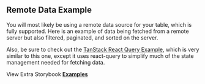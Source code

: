 
<Head>
  <title>Remote Data Example - Material React Table Docs</title>
  <meta
    name="description"
    content="An example of Material React Table which shows how to fetch remote data and filter and paginate on a remote server"
  />
  <meta
    property="og:title"
    content="Remote Data Fetching with Material React Table Example"
  />
  <meta
    property="og:description"
    content="Learn best practices with Remote Data Fetching with Material React Table"
  />
</Head>

## Remote Data Example

You will most likely be using a remote data source for your table, which is fully supported. Here is an example of data being fetched from a remote server but also filtered, paginated, and sorted on the server.

Also, be sure to check out the [TanStack React Query Example](/docs/examples/react-query), which is very similar to this one, except it uses react-query to simplify much of the state management needed for fetching data.

<Example />

View Extra Storybook **[Examples](https://www.material-react-table.dev/?path=/story/prop-playground--default)**
